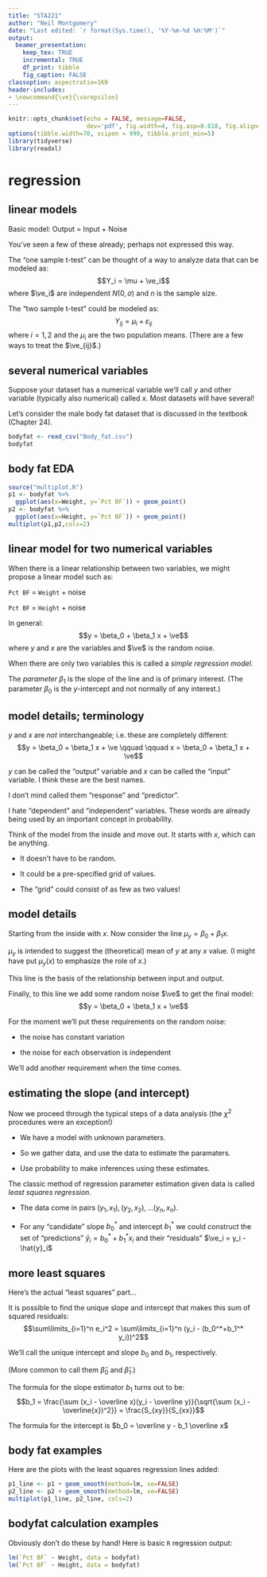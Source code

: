 ```yaml
---
title: "STA221"
author: "Neil Montgomery"
date: "Last edited: `r format(Sys.time(), '%Y-%m-%d %H:%M')`"
output: 
  beamer_presentation:
    keep_tex: TRUE
    incremental: TRUE
    df_print: tibble
    fig_caption: FALSE
classoption: aspectratio=169
header-includes:
- \newcommand{\ve}{\varepsilon}
---
```


```r
knitr::opts_chunk$set(echo = FALSE, message=FALSE,
                      dev='pdf', fig.width=4, fig.asp=0.618, fig.align='center')
options(tibble.width=70, scipen = 999, tibble.print_min=5)
library(tidyverse)
library(readxl)
```

# regression

## linear models

Basic model: Output = Input + Noise

You've seen a few of these already; perhaps not expressed this way.

\pause The "one sample t-test" can be thought of a way to analyze data that can be modeled as:
$$Y_i = \mu + \ve_i$$
where $\ve_i$ are independent $N(0,\sigma)$ and $n$ is the sample size.

\pause The "two sample t-test" could be modeled as:
$$Y_{ij} = \mu_i + \varepsilon_{ij}$$
where $i=1,2$ and the $\mu_i$ are the two population means. (There are a few ways to treat the $\ve_{ij}$.)

## several numerical variables

Suppose your dataset has a numerical variable we'll call $y$ and other variable (typically also numerical) called $x$. Most datasets will have several!

\pause Let's consider the male body fat dataset that is discussed in the textbook (Chapter 24).

```r
bodyfat <- read_csv("Body_fat.csv")
bodyfat
```

## body fat EDA

```r
source("multiplot.R")
p1 <- bodyfat %>% 
  ggplot(aes(x=Weight, y=`Pct BF`)) + geom_point()
p2 <- bodyfat %>% 
  ggplot(aes(x=Height, y=`Pct BF`)) + geom_point()
multiplot(p1,p2,cols=2)
```

## linear model for two numerical variables

When there is a linear relationship between two variables, we might propose a linear model such as:

\pause `Pct BF` = `Weight` + noise

\pause `Pct BF` = `Height` + noise

\pause In general:
$$y = \beta_0 + \beta_1 x + \ve$$
where $y$ and $x$ are the variables and $\ve$ is the random noise.

\pause When there are only two variables this is called a *simple regression model.*

\pause The *parameter* $\beta_1$ is the slope of the line and is of primary interest. (The parameter $\beta_0$ is the $y$-intercept and not normally of any interest.)

## model details; terminology

$y$ and $x$ are *not* interchangeable; i.e. these are completely different:
$$y = \beta_0 + \beta_1 x + \ve \qquad \qquad x = \beta_0 + \beta_1 x + \ve$$

\pause $y$ can be called the "output" variable and $x$ can be called the "input" variable. I think these are the best names.

\pause I don't mind called them "response" and "predictor".

\pause I hate "dependent" and "independent" variables. These words are already being used by an important concept in probability.

\pause Think of the model from the inside and move out. It starts with $x$, which can be anything. 

* It doesn't have to be random. 

* It could be a pre-specified grid of values.

* The "grid" could consist of as few as two values!

## model details

Starting from the inside with $x$. Now consider the line $\mu_y = \beta_0 + \beta_1 x$.

\pause $\mu_y$ is intended to suggest the (theoretical) mean of $y$ at any $x$ value. (I might have put $\mu_y(x)$ to emphasize the role of $x$.)

\pause This line is the basis of the relationship between input and output. 

\pause Finally, to this line we add some random noise $\ve$ to get the final model:
$$y = \beta_0 + \beta_1 x + \ve$$

\pause For the moment we'll put these requirements on the random noise:

* the noise has constant variation

* the noise for each observation is independent

\pause We'll add another requirement when the time comes.

## estimating the slope (and intercept)

Now we proceed through the typical steps of a data analysis (the $\chi^2$ procedures were an exception!)

* We have a model with unknown parameters.

* So we gather data, and use the data to estimate the paramaters. 

* Use probability to make inferences using these estimates.

\pause The classic method of regression parameter estimation given data is called *least squares regression*. 

* The data come in pairs $(y_1, x_1), (y_2, x_2), \ldots (y_n, x_n)$. 

* For any "candidate" slope $b^*_0$ and intercept $b^*_1$ we could construct the set of "predictions" $\hat{y}_i = b^*_0 + b^*_1 x_i$ and their "residuals" $\ve_i = y_i - \hat{y}_i$

## more least squares

Here's the actual "least squares" part...

It is possible to find the unique slope and intercept that makes this sum of squared residuals:
$$\sum\limits_{i=1}^n e_i^2 = \sum\limits_{i=1}^n (y_i - (b_0^*+b_1^* y_i))^2$$
\textit{as small as possible.}

We'll call the unique intercept and slope $b_0$ and $b_1$, respectively. 

\pause (More common to call them $\hat\beta_0$ and $\hat\beta_1$.)

\pause The formula for the slope estimator $b_1$ turns out to be:
$$b_1 = \frac{\sum (x_i - \overline x)(y_i - \overline y)}{\sqrt{\sum (x_i - \overline{x})^2}} = \frac{S_{xy}}{S_{xx}}$$

\pause The formula for the intercept is $b_0 = \overline y - b_1 \overline x$

## body fat examples

Here are the plots with the least squares regression lines added:

```r
p1_line <- p1 + geom_smooth(method=lm, se=FALSE)
p2_line <- p2 + geom_smooth(method=lm, se=FALSE)
multiplot(p1_line, p2_line, cols=2)
```

## bodyfat calculation examples

Obviously don't do these by hand! Here is basic `R` regression output:

```r
lm(`Pct BF` ~ Weight, data = bodyfat)
lm(`Pct BF` ~ Height, data = bodyfat)
```

